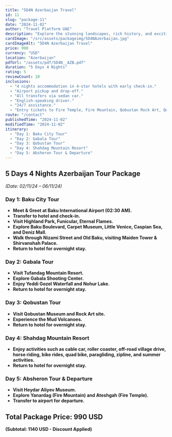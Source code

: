 ```yaml
---
title: "5D4N Azerbaijan Travel"
id: 11
slug: "package-11"
date: "2024-11-02"
author: "Travel Platform UAE"
description: "Explore the stunning landscapes, rich history, and exciting adventures of Azerbaijan with this 5-day, 4-night travel package."
cardImage: "/src/assets/packageimg/5D4NAzerbaijan.jpg"
cardImageAlt: "5D4N Azerbaijan Travel"
price: 990
currency: "USD"
location: "Azerbaijan"
pdfUrl: "/assets/pdf/5D4N__AZB.pdf"
duration: "5 Days 4 Nights"
rating: 5
reviewCount: 10
inclusions:
  - "4 nights accommodation in 4-star hotels with early check-in."
  - "Airport pickup and drop-off."
  - "All transfers via sedan car."
  - "English-speaking driver."
  - "24/7 assistance."
  - "Entry tickets to Fire Temple, Fire Mountain, Qobustan Rock Art, Qobustan Museum, Mud Volcano, Funicular, Mini Venice, Gabala cable car (2 lines), and Shahdag roller coaster combo."
route: "/contact"
publishedTime: "2024-11-02"
modifiedTime: "2024-11-02"
itinerary:
  - "Day 1: Baku City Tour"
  - "Day 2: Gabala Tour"
  - "Day 3: Qobustan Tour"
  - "Day 4: Shahdag Mountain Resort"
  - "Day 5: Absheron Tour & Departure"
---
```


## 5 Days 4 Nights Azerbaijan Tour Package  
*(Date: 02/11/24 – 06/11/24)*  

### Day 1: Baku City Tour  
- **Meet & Greet at Baku International Airport (02:30 AM).**  
- **Transfer to hotel and check-in.**  
- **Visit Highland Park, Funicular, Eternal Flames.**  
- **Explore Baku Boulevard, Carpet Museum, Little Venice, Caspian Sea, and Deniz Mall.**  
- **Walk through Nizami Street and Old Baku, visiting Maiden Tower & Shirvanshah Palace.**  
- **Return to hotel for overnight stay.**  

### Day 2: Gabala Tour  
- **Visit Tufandag Mountain Resort.**  
- **Explore Gabala Shooting Center.**  
- **Enjoy Yeddi Gozel Waterfall and Nohur Lake.**  
- **Return to hotel for overnight stay.**  

### Day 3: Qobustan Tour  
- **Visit Qobustan Museum and Rock Art site.**  
- **Experience the Mud Volcanoes.**  
- **Return to hotel for overnight stay.**  

### Day 4: Shahdag Mountain Resort  
- **Enjoy activities such as cable car, roller coaster, off-road village drive, horse riding, bike rides, quad bike, paragliding, zipline, and summer activities.**  
- **Return to hotel for overnight stay.**  

### Day 5: Absheron Tour & Departure  
- **Visit Heydar Aliyev Museum.**  
- **Explore Yanardag (Fire Mountain) and Ateshgah (Fire Temple).**  
- **Transfer to airport for departure.**  

## Total Package Price: 990 USD  
**(Subtotal: 1140 USD - Discount Applied)**  

